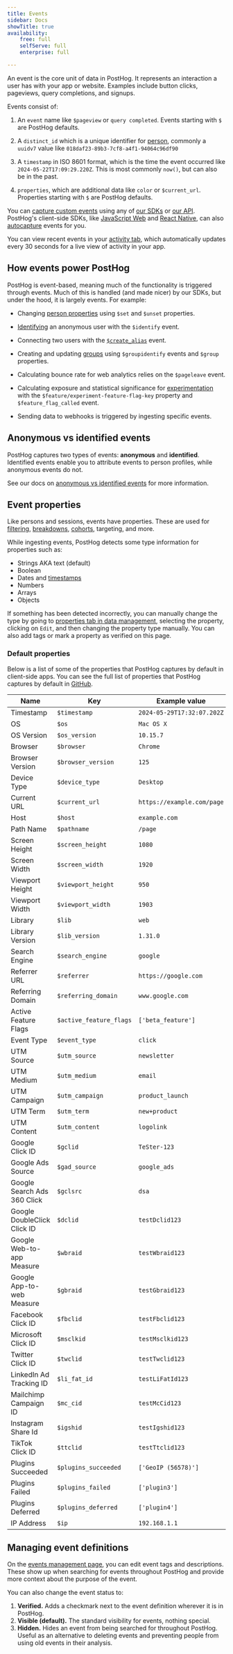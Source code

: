 ```yaml
---
title: Events
sidebar: Docs
showTitle: true
availability:
    free: full
    selfServe: full
    enterprise: full

---
```


An event is the core unit of data in PostHog. It represents an interaction a user has with your app or website. Examples include button clicks, pageviews, query completions, and signups.

Events consist of:

1. An `event` name like `$pageview` or `query completed`. Events starting with `$` are PostHog defaults.

2. A `distinct_id` which is a unique identifier for [person](/docs/data/persons), commonly a `uuidv7` value like `018daf23-89b3-7cf8-a4f1-94064c96df90`

3. A `timestamp` in ISO 8601 format, which is the time the event occurred like `2024-05-22T17:09:29.220Z`. This is most commonly `now()`, but can also be in the past. 

4. `properties`, which are additional data like `color` or `$current_url`. Properties starting with `$` are PostHog defaults.

You can [capture custom events](/docs/product-analytics/capture-events) using any of [our SDKs](/docs/libraries) or [our API](/docs/api/capture). PostHog's client-side SDKs, like [JavaScript Web](/docs/libraries/js) and [React Native](/docs/libraries/react-native), can also [autocapture](/docs/data/autocapture) events for you.

You can view recent events in your [activity tab](https://us.posthog.com/events), which automatically updates every 30 seconds for a live view of activity in your app.

## How events power PostHog

PostHog is event-based, meaning much of the functionality is triggered through events. Much of this is handled (and made nicer) by our SDKs, but under the hood, it is largely events. For example:

- Changing [person properties](/docs/product-analytics/person-properties) using `$set` and `$unset` properties. 

- [Identifying](/docs/product-analytics/identify) an anonymous user with the `$identify` event.

- Connecting two users with the [`$create_alias`](/docs/product-analytics/identify#alias-assigning-multiple-distinct-ids-to-the-same-user) event.

- Creating and updating [groups](/docs/product-analytics/group-analytics) using `$groupidentify` events and `$group` properties. 

- Calculating bounce rate for web analytics relies on the `$pageleave` event.

- Calculating exposure and statistical significance for [experimentation](/docs/experiments) with the `$feature/experiment-feature-flag-key` property and `$feature_flag_called` event.

- Sending data to webhooks is triggered by ingesting specific events.

## Anonymous vs identified events

PostHog captures two types of events: **anonymous** and **identified**. Identified events enable you to attribute events to person profiles, while anonymous events do not.

See our docs on [anonymous vs identified events](/docs/data/anonymous-vs-identified-events) for more information.

## Event properties

Like persons and sessions, events have properties. These are used for [filtering](/docs/product-analytics/trends/filters), [breakdowns](/docs/product-analytics/trends/breakdowns), [cohorts](/docs/data/cohorts), targeting, and more.

While ingesting events, PostHog detects some type information for properties such as:

- Strings AKA text (default)
- Boolean
- Dates and [timestamps](/docs/data/timestamps)
- Numbers
- Arrays
- Objects

If something has been detected incorrectly, you can manually change the type by going to [properties tab in data management](https://us.posthog.com/data-management/properties), selecting the property, clicking on `Edit`, and then changing the property type manually. You can also add tags or mark a property as verified on this page.

<ProductScreenshot
    imageLight = "https://res.cloudinary.com/dmukukwp6/image/upload/edit_property_light_8c549c3cc2.png"
    imageDark = "https://res.cloudinary.com/dmukukwp6/image/upload/edit_property_dark_23507c2df2.png"
    alt="Edit properties" 
    classes="rounded"
/>

### Default properties

Below is a list of some of the properties that PostHog captures by default in client-side apps. You can see the full list of properties that PostHog captures by default in [GitHub](https://github.com/PostHog/posthog-js/blob/main/src/utils/event-utils.ts). 

| Name                        | Key                      | Example value                  |
|-----------------------------|--------------------------|--------------------------------|
| Timestamp                   | `$timestamp`             | `2024-05-29T17:32:07.202Z`     |
| OS                          | `$os`                    | `Mac OS X`                     |
| OS Version                  | `$os_version`            | `10.15.7`                      |
| Browser                     | `$browser`               | `Chrome`                       |
| Browser Version             | `$browser_version`       | `125`                          |
| Device Type                 | `$device_type`           | `Desktop`                      |
| Current URL                 | `$current_url`           | `https://example.com/page`     |
| Host                        | `$host`                  | `example.com`                  |
| Path Name                   | `$pathname`              | `/page`                        |
| Screen Height               | `$screen_height`         | `1080`                         |
| Screen Width                | `$screen_width`          | `1920`                         |
| Viewport Height             | `$viewport_height`       | `950`                          |
| Viewport Width              | `$viewport_width`        | `1903`                         |
| Library                     | `$lib`                   | `web`                          |
| Library Version             | `$lib_version`           | `1.31.0`                       |
| Search Engine               | `$search_engine`         | `google`                       |
| Referrer URL                | `$referrer`              | `https://google.com`           |
| Referring Domain            | `$referring_domain`      | `www.google.com`               |
| Active Feature Flags        | `$active_feature_flags`  | `['beta_feature']`             |
| Event Type                  | `$event_type`            | `click`                        |
| UTM Source                  | `$utm_source`            | `newsletter`                   |
| UTM Medium                  | `$utm_medium`            | `email`                        |
| UTM Campaign                | `$utm_campaign`          | `product_launch`               |
| UTM Term                    | `$utm_term`              | `new+product`                  |
| UTM Content                 | `$utm_content`           | `logolink`                     |
| Google Click ID             | `$gclid`                 | `TeSter-123`                   |
| Google Ads Source           | `$gad_source`            | `google_ads`                   |
| Google Search Ads 360 Click | `$gclsrc`                | `dsa`                          |
| Google DoubleClick Click ID | `$dclid`                 | `testDclid123`                 |
| Google Web-to-app Measure   | `$wbraid`                | `testWbraid123`                |
| Google App-to-web Measure   | `$gbraid`                | `testGbraid123`                |
| Facebook Click ID           | `$fbclid`                | `testFbclid123`                |
| Microsoft Click ID          | `$msclkid`               | `testMsclkid123`               |
| Twitter Click ID            | `$twclid`                | `testTwclid123`                |
| LinkedIn Ad Tracking ID     | `$li_fat_id`             | `testLiFatId123`               |
| Mailchimp Campaign ID       | `$mc_cid`                | `testMcCid123`                 |
| Instagram Share Id          | `$igshid`                | `testIgshid123`                |
| TikTok Click ID             | `$ttclid`                | `testTtclid123`                |
| Plugins Succeeded           | `$plugins_succeeded`     | `['GeoIP (56578)']`            |
| Plugins Failed              | `$plugins_failed`        | `['plugin3']`                  |
| Plugins Deferred            | `$plugins_deferred`      | `['plugin4']`                  |
| IP Address                  | `$ip`                    | `192.168.1.1`                  |

## Managing event definitions

On the [events management page](https://us.posthog.com/data-management/events), you can edit event tags and descriptions. These show up when searching for events throughout PostHog and provide more context about the purpose of the event.

You can also change the event status to:

1. **Verified.** Adds a checkmark next to the event definition wherever it is in PostHog.
2. **Visible (default).** The standard visibility for events, nothing special.
3. **Hidden.** Hides an event from being searched for throughout PostHog. Useful as an alternative to deleting events and preventing people from using old events in their analysis. 
